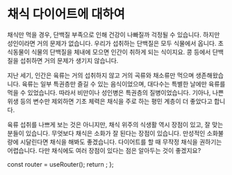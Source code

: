 # 채식 다이어트에 대하여

채식만 먹을 경우, 단백질 부족으로 인해 건강이 나빠질까 걱정될 수 있습니다. 하지만 성인이라면 거의 문제가 없습니다. 우리가 섭취하는 단백질은 모두 식물에서 옵니다. 초식동물이 식물의 단백질을 체내에 모으면 인간이 취하게 되는 식이지요. 콩 등에서 단백질을 섭취하면 거의 문제가 생기지 않습니다.

지난 세기, 인간은 육류는 거의 섭취하지 않고 거의 곡류와 채소류만 먹으며 생존해왔습니다. 육류는 일부 특권층만 즐길 수 있는 음식이었으며, 대다수는 특별한 날에만 육류를 먹을 수 있었습니다. 따라서 비만이나 성인병은 특권층의 질병이었습니다. 기아나, 나쁜 위생 등의 변수만 제외하면 기초 체력은 채식을 주로 하는 평민 계층이 더 좋았다고 합니다.

육류 섭취를 나쁘게 보는 것은 아니지만, 채식 위주의 식생활 역시 장점이 있고, 잘 맞는 분들이 있습니다. 무엇보다 채식은 소화가 잘 된다는 장점이 있습니다. 만성적인 소화불량에 시달린다면 채식을 해봐도 좋겠습니다. 다이어트를 할 때 무작정 채식을 권하기는 어렵습니다. 다만 채식에도 여러 장점이 있다는 점은 알아두는 것이 좋겠지요?



  const router = useRouter();
  return <PageKey route={router.pathname} />;
};

<Final />
